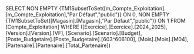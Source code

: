 SELECT NON EMPTY {TM1SubsetToSet([m_Compte_Exploitation].[m_Compte_Exploitation],"Par Défaut","public")} ON 0, NON EMPTY {TM1SubsetToSet([Magasin].[Magasin],"Par Défaut","public")} ON 1 FROM [Compte_Exploitation] WHERE ([Exercice].[Exercice].[2024_2025], [Version].[Version].[VF], [Scenario].[Scenario].[Budget], [Poste_Budgetaire].[Poste_Budgetaire].[603^606100], [Mois].[Mois].[M04], [Partenaire].[Partenaire].[Total_Partenaire])